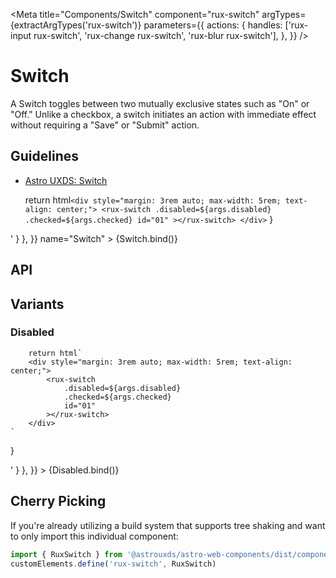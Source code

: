
<Meta
    title="Components/Switch"
    component="rux-switch"
    argTypes={extractArgTypes('rux-switch')}
    parameters={{
        actions: {
            handles: ['rux-input rux-switch', 'rux-change rux-switch', 'rux-blur rux-switch'],
        },
    }}
/>

# Switch

A Switch toggles between two mutually exclusive states such as "On" or "Off." Unlike a checkbox, a switch initiates an action with immediate effect without requiring a "Save" or "Submit" action.

## Guidelines

-   [Astro UXDS: Switch](http://www.astrouxds.com/ui-components/switch)

    return html`
        <div style="margin: 3rem auto; max-width: 5rem; text-align: center;">
            <rux-switch
                .disabled=${args.disabled}
                .checked=${args.checked}
                id="01"
            ></rux-switch>
        </div>
    `
}

<Canvas>
    <Story
        parameters={{
            docs: { source: { code: '<rux-switch></rux-switch>' } },
        }}
        name="Switch"
    >
        {Switch.bind()}
    </Story>
</Canvas>

## API

<ArgsTable of="rux-switch" />

## Variants

### Disabled

        return html`
        <div style="margin: 3rem auto; max-width: 5rem; text-align: center;">
            <rux-switch
                .disabled=${args.disabled}
                .checked=${args.checked}
                id="01"
            ></rux-switch>
        </div>
    `
}

<Canvas>
    <Story
    name="Disabled"
    args={{
        disabled: true
    }}
         parameters={{
            docs: { source: { code: '<rux-switch disabled></rux-switch>' } },
        }}
    >
        {Disabled.bind()}
    </Story>
</Canvas>

## Cherry Picking

If you're already utilizing a build system that supports tree shaking and want to only import this individual component:

```js
import { RuxSwitch } from '@astrouxds/astro-web-components/dist/components/rux-switch'
customElements.define('rux-switch', RuxSwitch)
```


